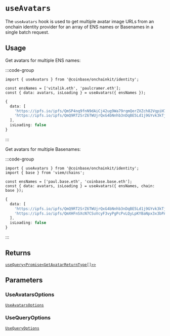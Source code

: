 # `useAvatars`

The `useAvatars` hook is used to get multiple avatar image URLs from an onchain identity
provider for an array of ENS names or Basenames in a single batch request.

## Usage

Get avatars for multiple ENS names:

:::code-group

```tsx twoslash [code]
import { useAvatars } from '@coinbase/onchainkit/identity';

const ensNames = ['vitalik.eth', 'paulcramer.eth'];
const { data: avatars, isLoading } = useAvatars({ ensNames });
```

```ts [return value]
{ 
  data: [
    'https://ipfs.io/ipfs/QmSP4nq9fnN9dAiCj42ug9Wa79rqmQerZXZch82VqpiH7U/image.gif',
    'https://ipfs.io/ipfs/QmQ9RT2SrZ6TWUjrQxG4bNnhb3nDqBE5Ld1j9GYvk3kTjf'
  ], 
  isLoading: false 
}
```

:::

Get avatars for multiple Basenames:

:::code-group

```tsx twoslash [code]
import { useAvatars } from '@coinbase/onchainkit/identity';
import { base } from 'viem/chains';

const ensNames = ['paul.base.eth', 'coinbase.base.eth'];
const { data: avatars, isLoading } = useAvatars({ ensNames, chain: base });
```

```ts [return value]
{ 
  data: [
    'https://ipfs.io/ipfs/QmQ9RT2SrZ6TWUjrQxG4bNnhb3nDqBE5Ld1j9GYvk3kTjf',
    'https://ipfs.io/ipfs/QmXHFnSXcN7CSuVcyF3vyPgPcPvLQyLpKYBaNpx3x3bPAZ'
  ], 
  isLoading: false 
}
```

:::

## Returns

[`useQuery<Promise<GetAvatarReturnType[]>>`](/builderkits/onchainkit/identity/types#getavatarreturntype)

## Parameters

### UseAvatarsOptions

[`UseAvatarsOptions`](/builderkits/onchainkit/identity/types#useavatarsoptions)

### UseQueryOptions

[`UseQueryOptions`](/builderkits/onchainkit/identity/types#usequeryoptions) 